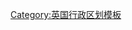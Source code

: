 {{Navbox
|name  = UK subdivisions
|title = [[英国行政区划]]
|state = {{{state|autocollapse}}}
|listclass = hlist
|groupstyle = text-align:center

|group1 = [[英国地方政府]]
|list1 =
* {{le|英國地方政府的歷史|History of local government in the United Kingdom|歷史}}
* 行政區劃：{{le|英國的郡|Counties of the United Kingdom|郡}}（{{le|英國郡份列表|List of counties of the United Kingdom|列表}}
*{{le|郡長列表|List of shrievalties|郡長}}
* {{le|郡尉轄區|Lieutenancy area}}）

|group2 = {{le|英格蘭地方政府|Local government in England}}
|list2 =
* {{le|英格蘭地方政府的歷史|History of local government in England|歷史}}
* [[英格兰行政区划|行政區劃]]：[[區域 (英格蘭)|大区]]
* [[英格蘭的名譽郡|名譽郡]]（[[英格蘭的名譽郡#列表|列表]]）
* [[英格蘭的都會郡和非都會郡|都會郡和非都會郡]]
* {{le|英格蘭的單一管理區|Unitary authorities of England|單一管理區}}（[[Template:England unitary authority|列表]]）
* [[區 (英格蘭)|區]]（{{le|英格蘭區份列表|List of English districts|列表}}）
* [[民政教區]]（{{le|英格蘭民政教區列表|List of civil parishes in England|列表}}）
* {{le|英格蘭歷史上的郡|Historic counties of England|歷史上的郡}}

|group3 = [[北爱尔兰行政区划|北愛爾蘭地方政府]]
|list3 =
* [[北爱尔兰行政区划#历史|歷史]]
* 行政區劃：{{le|郡 (北愛爾蘭)|Counties of Northern Ireland|郡}}
* [[北爱尔兰行政区划|區]]

|group4 = {{le|蘇格蘭地方政府|Local government in Scotland}}
|list4 =
* {{le|蘇格蘭地方政府的歷史|History of local government in Scotland|歷史}}
* [[苏格兰行政区划|行政區劃]]：{{le|司法轄區 (蘇格蘭)|Sheriffdom|司法轄區}}
* {{le|蘇格蘭的郡尉轄區|Lieutenancy areas of Scotland|郡尉轄區}}
* [[苏格兰行政区划#议会区|議會區]]
* {{le|蘇格蘭社區議會區列表|List of community council areas in Scotland|社區議會區}}
* {{le|蘇格蘭民政教區列表|List of civil parishes in Scotland|民政教區}}
* [[郡 (蘇格蘭)|歷史上的郡]]

|group5 = [[威尔士行政区划|威尔士地方政府]]
|list5 =
* {{le|威尔士地方政府的历史|History of local government in Wales|歷史}}
* 行政區劃：{{le|威尔士的保留郡|Preserved counties of Wales|保留郡}}
* [[威尔士行政区划|主要地區]]
* {{le|社区 (威尔士)|Community (Wales)|社区}}（{{le|威尔士社区列表|List of communities in Wales|列表}}）
* {{le|威尔士历史上的郡|Historic counties of Wales|历史上的郡}}
}}<noinclude>
{{collapsible option}}

[[Category:英国行政区划模板]]

</noinclude>